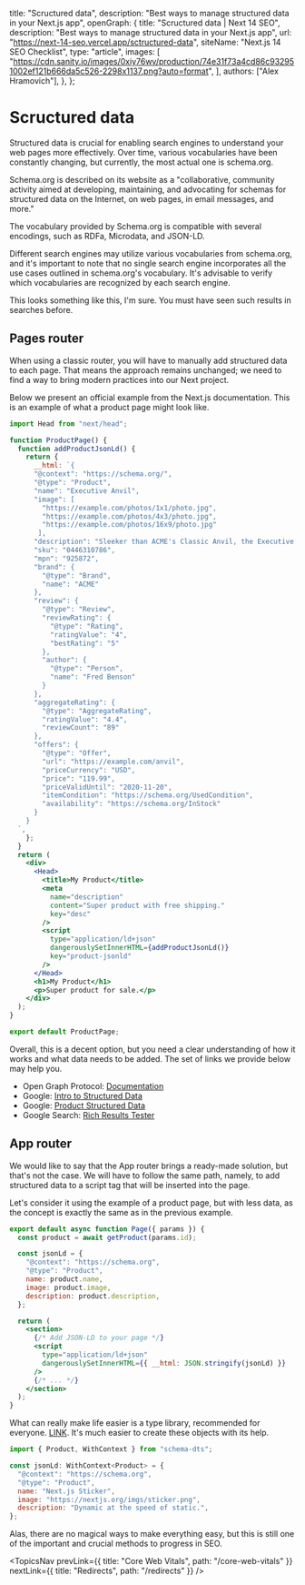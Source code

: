 
  title: "Scructured data",
  description: "Best ways to manage structured data in your Next.js app",
  openGraph: {
    title: "Scructured data | Next 14 SEO",
    description: "Best ways to manage structured data in your Next.js app",
    url: "https://next-14-seo.vercel.app/sctructured-data",
    siteName: "Next.js 14 SEO Checklist",
    type: "article",
    images: [
      "https://cdn.sanity.io/images/0xiy76wv/production/74e31f73a4cd86c932951002ef121b666da5c526-2298x1137.png?auto=format",
    ],
    authors: ["Alex Hramovich"],
  },
};

# Scructured data

Structured data is crucial for enabling search engines to understand your web pages more effectively.
Over time, various vocabularies have been constantly changing, but currently, the most actual one is schema.org.

Schema.org is described on its website as a "collaborative, community activity aimed at developing,
maintaining, and advocating for schemas for structured data on the Internet, on web pages, in email messages, and more."

The vocabulary provided by Schema.org is compatible with several encodings, such as RDFa, Microdata, and JSON-LD.

Different search engines may utilize various vocabularies from schema.org,
and it's important to note that no single search engine incorporates all the use cases outlined in schema.org's vocabulary.
It's advisable to verify which vocabularies are recognized by each search engine.

This looks something like this, I'm sure. You must have seen such results in searches before.

<TopicsImages id="popular-products" />

## Pages router

When using a classic router, you will have to manually add structured data to each page.
That means the approach remains unchanged; we need to find a way to bring modern practices into our Next project.

Below we present an official example from the Next.js documentation.
This is an example of what a product page might look like.

```jsx
import Head from "next/head";

function ProductPage() {
  function addProductJsonLd() {
    return {
      __html: `{
      "@context": "https://schema.org/",
      "@type": "Product",
      "name": "Executive Anvil",
      "image": [
        "https://example.com/photos/1x1/photo.jpg",
        "https://example.com/photos/4x3/photo.jpg",
        "https://example.com/photos/16x9/photo.jpg"
       ],
      "description": "Sleeker than ACME's Classic Anvil, the Executive Anvil is perfect for the business traveler looking for something to drop from a height.",
      "sku": "0446310786",
      "mpn": "925872",
      "brand": {
        "@type": "Brand",
        "name": "ACME"
      },
      "review": {
        "@type": "Review",
        "reviewRating": {
          "@type": "Rating",
          "ratingValue": "4",
          "bestRating": "5"
        },
        "author": {
          "@type": "Person",
          "name": "Fred Benson"
        }
      },
      "aggregateRating": {
        "@type": "AggregateRating",
        "ratingValue": "4.4",
        "reviewCount": "89"
      },
      "offers": {
        "@type": "Offer",
        "url": "https://example.com/anvil",
        "priceCurrency": "USD",
        "price": "119.99",
        "priceValidUntil": "2020-11-20",
        "itemCondition": "https://schema.org/UsedCondition",
        "availability": "https://schema.org/InStock"
      }
    }
  `,
    };
  }
  return (
    <div>
      <Head>
        <title>My Product</title>
        <meta
          name="description"
          content="Super product with free shipping."
          key="desc"
        />
        <script
          type="application/ld+json"
          dangerouslySetInnerHTML={addProductJsonLd()}
          key="product-jsonld"
        />
      </Head>
      <h1>My Product</h1>
      <p>Super product for sale.</p>
    </div>
  );
}

export default ProductPage;
```

Overall, this is a decent option, but you need a clear understanding of how it works and what data needs to be added.
The set of links we provide below may help you.

- Open Graph Protocol: <a href="https://ogp.me/" target="_blank">Documentation</a>
- Google: <a href="https://developers.google.com/search/docs/appearance/structured-data/intro-structured-data" target="_blank">Intro to Structured Data</a>
- Google: <a href="https://developers.google.com/search/docs/appearance/structured-data/product" target="_blank">Product Structured Data</a>
- Google Search: <a href="https://search.google.com/test/rich-results" target="_blank">Rich Results Tester</a>

## App router

We would like to say that the App router brings a ready-made solution, but that's not the case.
We will have to follow the same path, namely, to add structured data to a script tag that will be inserted into the page.

Let's consider it using the example of a product page, but with less data,
as the concept is exactly the same as in the previous example.

```jsx
export default async function Page({ params }) {
  const product = await getProduct(params.id);

  const jsonLd = {
    "@context": "https://schema.org",
    "@type": "Product",
    name: product.name,
    image: product.image,
    description: product.description,
  };

  return (
    <section>
      {/* Add JSON-LD to your page */}
      <script
        type="application/ld+json"
        dangerouslySetInnerHTML={{ __html: JSON.stringify(jsonLd) }}
      />
      {/* ... */}
    </section>
  );
}
```

What can really make life easier is a type library, recommended for everyone. <a href="https://www.npmjs.com/package/schema-dts" target="_blank">LINK</a>.
It's much easier to create these objects with its help.

```jsx
import { Product, WithContext } from "schema-dts";

const jsonLd: WithContext<Product> = {
  "@context": "https://schema.org",
  "@type": "Product",
  name: "Next.js Sticker",
  image: "https://nextjs.org/imgs/sticker.png",
  description: "Dynamic at the speed of static.",
};
```

Alas, there are no magical ways to make everything easy,
but this is still one of the important and crucial methods to progress in SEO.

<TopicsNav
  prevLink={{ title: "Core Web Vitals", path: "/core-web-vitals" }}
  nextLink={{ title: "Redirects", path: "/redirects" }}
/>
